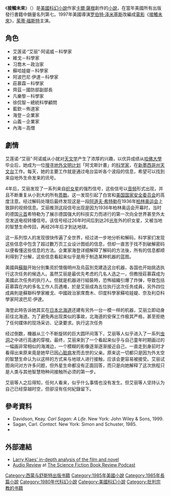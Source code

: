 {{Infobox book <!-- See Wikipedia:WikiProject_Novels or Wikipedia:WikiProject_Books -->
| name          = 接觸未來<br />''Contact''
| title_orig    =
| translator    =
| image         = Contact Sagan.jpg
| image-size    = 
| caption       = 第一版封面
| author        = [[卡爾·薩根|卡爾·薩根]]
| illustrator   =
| cover_artist  =
| country       = [[美國|美國]]
| language      = [[英語|英語]]
| genre         = [[科幻小說|科幻小說]]
| publisher     = [[Simon_&_Schuster|Simon and Schuster]]
| release_date  = 1985年9月
| media_type    = 印刷
| pages         = 432
| isbn          = 0-671-43400-4
| dewey         = 813/.54 19
| congress      = PS3569.A287 C6 1985
| oclc          = 12344811
| preceded_by   =
| followed_by   =
}}

《'''接觸未來'''》（{{lang-en|'''''Contact'''''}}）是[[美國|美國]][[科幻小說|科幻小說]]作家[[卡爾·薩根|卡爾·薩根]]創作的[[小說|小說]]，在當年美國所有出版發行書籍中銷量名列第七。1997年美國導演[[罗伯特·泽米基斯|罗伯特·泽米基斯]]改編成[[電影|電影]]《[[接觸未來|接觸未來]]》，[[茱蒂·福斯特|茱蒂·福斯特]]主演。

==角色==
*艾莲诺·“艾丽”·阿诺威－科學家
*維戈－科學家
*习喬木－政治家
*蘇哈娃媞－科學家
*阿波巴尼·伊達－科學家
*莊慕霖－科學家
*齊茲－國防部副部長
*凡樂黎－科學家
*徐侃智－總統科學顧問
*藍欽－佈道家
*海登－企業家
*山義－企業家
*內海－高僧

==劇情==
艾莲诺·“艾丽”·阿诺威从小就对[[天文学|天文学]]产生了浓厚的兴趣，以优异成绩从[[哈佛大學|哈佛大學]]毕业后，她成为一位[[搜寻地外文明计划|搜寻地外文明计划]]「阿戈斯計畫」的[[科学家|科学家]]，在[[新墨西哥州|新墨西哥州]][[天文台|天文台]]工作。每天，她的主要工作就是通过电台监听各个波段的信息，希望可以找到来自地外生命发来的讯号。

4年后，艾丽发现了一系列来自[[织女星|织女星]]的强烈信号，这些信号以[[音频|音频]]形式出现，并且不断重复从小到大的所有[[质数|质数]]。这一发现引起了白宮和[[美国国家安全委员会|美国国家安全委员会]]的高度注意。经过解码处理后最终发现这是一段[[阿道夫·希特勒|阿道夫·希特勒]]在1936年[[柏林奥运会|柏林奥运会]]上致辞的视频信息。艾丽推测这段信号出现是因为1936年柏林奥运会开幕时，当时的德国[[元首|元首]]希特勒为了展示德国强大的科技实力而进行的第一次向全世界甚至外太空发送电视转播信号。该信号经过26年时间后到达26[[光年|光年]]外的织女星，又被当地的智慧生命传回，再经26年后才到达地球。

这一系列惊人的发现很快传遍了全世界，经过进一步地分析和解码，科学家们发现这些信息中包含了超过數万页工业设计图纸的信息，但却一直苦于找不到破解密码以便看懂这些信息的方法。企業家海登详细解释了解码的方法後，所有的信息都顺利得到了分解，这些信息看起来似乎是用于制造某种机器的蓝图。

美國與[[蘇聯|蘇聯]]开始分別集资於懷俄明州及烏茲別克建造这台机器，各国也开始挑选执行这次任务的候选人。虽然艾丽是最优先考虑的几名人选之一，但教授莊慕霖成为美國此次任务的执行人。但就是机器进行組裝時，恐怖組織引爆了炸弹，导致包括莊慕霖在内的多名工作人员遇难，於是艾丽成為五位执行这次任务成員，另外四位成員則是蘇聯科學家維戈、中國政治家席喬木、印度科學家蘇哈娃媞、奈及利亞科學家阿波巴尼·伊達。

海登此時告诉她其实在[[日本|日本]][[北海道|北海道]]还建有另外一台一模一样的机器，艾丽立即动身前往北海道。为了避免再出现类似的事故，北海道的安保工作极其严格，甚至拒绝了任何媒体的现场采访、记录要求。执行这次任务

经过倒数，機器从三个不断旋转的巨大圆环间落下，艾丽等人似乎进入了一系列[[虫洞|虫洞]]之中进行高速的穿梭。最终，艾丽来到了一个看起来似乎与自己童年时期画过的一幅画非常相似的海滩边，一个模糊的影像逐渐逐渐接近自己，一直走到身前时才看得出来原来竟是她早已因[[心脏病|心脏病]]发而去世的父亲。原来这一切都只是因为外太空的智慧生命认为以这样的方式来与地球人进行<nowiki>接</nowiki>触，应该会更容易被接受。艾丽试图询问对方许多问题，但外星生命都没有正面回答，而只是向她解释了这次旅程只是人类与其他智慧物种间<nowiki>接</nowiki>触所必须的第一步。

艾丽等人之后得知，任何人看来，似乎什么事情也没有发生。但艾丽等人坚持认为自己已经穿越时空，但卻沒有任何紀錄留下。

==參考資料==
* Davidson, Keay.  ''Carl Sagan: A Life''.  New York: John Wiley & Sons, 1999.
* Sagan, Carl. ''Contact''. New York: Simon and Schuster, 1985.
* {{Cite web| last =Spence| first =Jennifer| authorlink =| coauthors =| title =Contact / 20th-Century American Bestseller| work =| publisher =| date =| url =http://www3.isrl.illinois.edu/~unsworth/courses/bestsellers/search.cgi?title=Contact| format =| doi =| accessdate =18 August 2010| deadurl =yes| archiveurl =https://web.archive.org/web/20110719215112/http://www3.isrl.illinois.edu/~unsworth/courses/bestsellers/search.cgi?title=Contact| archivedate =2011年7月19日}}

{{refend}}

==外部連結==
*[http://www.coseti.org/klaescnt.htm Larry Klaes' in-depth analysis of the film and novel] {{Wayback|url=http://www.coseti.org/klaescnt.htm |date=20210126034837 }}
*[http://www.sfbrp.com/archives/13 Audio Review] {{Wayback|url=http://www.sfbrp.com/archives/13 |date=20190809060259 }} at [http://www.sfbrp.com/ The Science Fiction Book Review Podcast] {{Wayback|url=http://www.sfbrp.com/ |date=20190203001916 }}

[[Category:西蒙与舒斯特出版书籍|Category:西蒙与舒斯特出版书籍]]
[[Category:1985年美國小說|Category:1985年美國小說]]
[[Category:1985年長篇小說|Category:1985年長篇小說]]
[[Category:1980年代科幻小說|Category:1980年代科幻小說]]
[[Category:美國科幻小說|Category:美國科幻小說]]
[[Category:批判宗教的书籍|Category:批判宗教的书籍]]